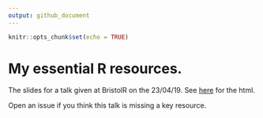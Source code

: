 ```yaml
---
output: github_document
---
```


```r
knitr::opts_chunk$set(echo = TRUE)
```

# My essential R resources.

The slides for a talk given at BristolR on the 23/04/19. See [here]() for the html.

Open an issue if you think this talk is missing a key resource.